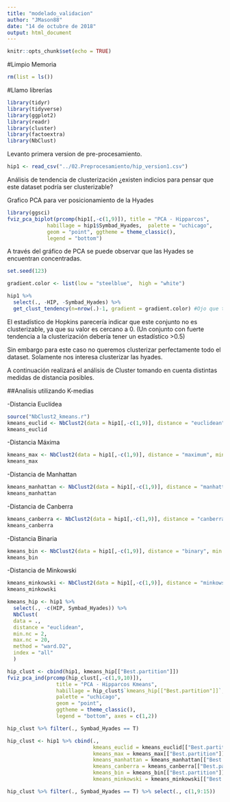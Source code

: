```yaml
---
title: "modelado_validacion"
author: "JMason88"
date: "14 de octubre de 2018"
output: html_document
---
```


```r
knitr::opts_chunk$set(echo = TRUE)
```

#Limpio Memoria

```r
rm(list = ls())

```

#Llamo librerías

```r
library(tidyr)
library(tidyverse)
library(ggplot2)
library(readr)
library(cluster)
library(factoextra)
library(NbClust)

```

Levanto primera version de pre-procesamiento.

```r
hip1 <- read_csv("../02.Preprocesamiento/hip_version1.csv")

```

Análisis de tendencia de clusterización ¿existen indicios para pensar que este dataset podría ser clusterizable?


Grafico PCA para ver posicionamiento de la Hyades

```r
library(ggsci)
fviz_pca_biplot(prcomp(hip1[,-c(1,9)]), title = "PCA - Hipparcos", 
             habillage = hip1$Symbad_Hyades,  palette = "uchicago",
             geom = "point", ggtheme = theme_classic(),
             legend = "bottom")


```

A través del gráfico de PCA se puede observar que las Hyades se encuentran concentradas.

```r
set.seed(123)

gradient.color <- list(low = "steelblue",  high = "white")

hip1 %>% 
  select(., -HIP, -Symbad_Hyades) %>%
  get_clust_tendency(n=nrow(.)-1, gradient = gradient.color) #Ojo que tarda mucho con n-1 grados de libertad


```

El estadístico de Hopkins parecería indicar que este conjunto no es clusterizable, ya que su valor es cercano a 0. (Un conjunto con fuerte tendencia a la clusterización debería tener un estadístico >0.5)

Sin embargo para este caso no queremos clusterizar perfectamente todo el dataset. Solamente nos interesa clusterizar las hyades.

A continuación realizará el análisis de Cluster tomando en cuenta distintas medidas de distancia posibles.

##Analisis utilizando K-medias

-Distancia Euclídea

```r
source("NbClust2_kmeans.r")
kmeans_euclid <- NbClust2(data = hip1[,-c(1,9)], distance = "euclidean", min.nc = 2, max.nc = 10, method = "kmeans", index = "all", max.iter = 25)
kmeans_euclid
```

-Distancia Máxima

```r
kmeans_max <- NbClust2(data = hip1[,-c(1,9)], distance = "maximum", min.nc = 2, max.nc = 10, method = "kmeans", index = "all", max.iter = 25)
kmeans_max
```

-Distancia de Manhattan

```r
kmeans_manhattan <- NbClust2(data = hip1[,-c(1,9)], distance = "manhattan", min.nc = 2, max.nc = 10, method = "kmeans", index = "all", max.iter = 25)
kmeans_manhattan

```

-Distancia de Canberra

```r
kmeans_canberra <- NbClust2(data = hip1[,-c(1,9)], distance = "canberra", min.nc = 2, max.nc = 10, method = "kmeans", index = "all", max.iter = 25)
kmeans_canberra

```

-Distancia Binaria

```r

kmeans_bin <- NbClust2(data = hip1[,-c(1,9)], distance = "binary", min.nc = 2, max.nc = 10, method = "kmeans", index = "all", max.iter = 25)
kmeans_bin


```

-Distancia de Minkowski

```r
kmeans_minkowski <- NbClust2(data = hip1[,-c(1,9)], distance = "minkowski", min.nc = 2, max.nc = 10, method = "kmeans", index = "all", max.iter = 25)
kmeans_minkowski

```


```r

kmeans_hip <- hip1 %>% 
  select(., -c(HIP, Symbad_Hyades)) %>%
  NbClust(
  data = ., 
  distance = "euclidean",
  min.nc = 2,
  max.nc = 20,
  method = "ward.D2", 
  index = "all"
  )

```

```r
hip_clust <- cbind(hip1, kmeans_hip[["Best.partition"]])
fviz_pca_ind(prcomp(hip_clust[,-c(1,9,10)]), 
                title = "PCA - Hipparcos Kmeans",
                habillage = hip_clust$`kmeans_hip[["Best.partition"]]`,
                palette = "uchicago",
                geom = "point", 
                ggtheme = theme_classic(),
                legend = "bottom", axes = c(1,2))
```

```r
hip_clust %>% filter(., Symbad_Hyades == T)
```


```r
hip_clust <- hip1 %>% cbind(., 
                            kmeans_euclid = kmeans_euclid[["Best.partition"]], 
                            kmeans_max = kmeans_max[["Best.partition"]], 
                            kmeans_manhattan = kmeans_manhattan[["Best.partition"]], 
                            kmeans_canberra = kmeans_canberra[["Best.partition"]], 
                            kmeans_bin = kmeans_bin[["Best.partition"]], 
                            kmeans_minkowski = kmeans_minkowski[["Best.partition"]])

hip_clust %>% filter(., Symbad_Hyades == T) %>% select(., c(1,9:15))
```

```r

```

```r

```

```r

```

